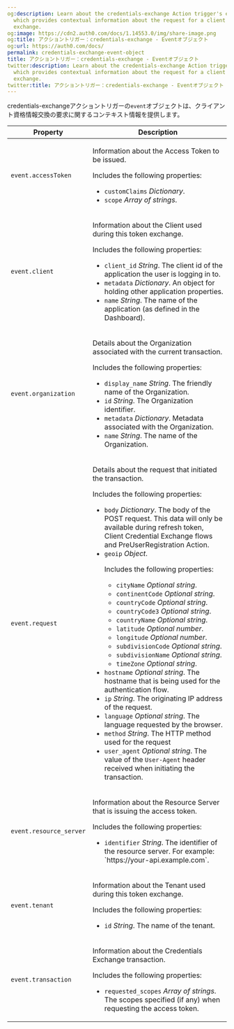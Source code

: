 ```yaml
---
og:description: Learn about the credentials-exchange Action trigger's event object,
  which provides contextual information about the request for a client credentials
  exchange.
og:image: https://cdn2.auth0.com/docs/1.14553.0/img/share-image.png
og:title: アクショントリガー：credentials-exchange - Eventオブジェクト
og:url: https://auth0.com/docs/
permalink: credentials-exchange-event-object
title: アクショントリガー：credentials-exchange - Eventオブジェクト
twitter:description: Learn about the credentials-exchange Action trigger's event object,
  which provides contextual information about the request for a client credentials
  exchange.
twitter:title: アクショントリガー：credentials-exchange - Eventオブジェクト
---
```


credentials-exchangeアクショントリガーの`event`オブジェクトは、クライアント資格情報交換の要求に関するコンテキスト情報を提供します。

<table class="table">
<thead>
<tr>
<th>Property</th>
<th>Description</th>
</tr>
</thead>
<tbody>
<tr>
<td>
<p><code>event.accessToken</code></p>
</td>
<td>
<p>Information about the <Tooltip tip="Authorization credential, in the form of an opaque string or JWT, used to access an API." cta="View Glossary" href="/docs/glossary?term=Access+Token">Access Token</Tooltip> to be issued.</p>
<p>Includes the following properties:</p>
<ul>
<li><code>customClaims</code> <em>Dictionary</em>.</li>
<li><code>scope</code> <em>Array of strings</em>.</li>
</ul>
</td>
</tr>
<tr>
<td>
<p><code>event.client</code></p>
</td>
<td>
<p>Information about the Client used during this token exchange.</p>
<p>Includes the following properties:</p>
<ul>
<li>
<code>client_id</code> <em>String</em>.
            <span>The client id of the application the user is logging in to.</span>
</li>
<li>
<code>metadata</code> <em>Dictionary</em>.
            <span>An object for holding other application properties.</span>
</li>
<li>
<code>name</code> <em>String</em>.
            <span>The name of the application (as defined in the Dashboard).</span>
</li>
</ul>
</td>
</tr>
<tr>
<td>
<p><code>event.organization</code></p>
</td>
<td>
<p>Details about the Organization associated with the current transaction.</p>
<p>Includes the following properties:</p>
<ul>
<li>
<code>display_name</code> <em>String</em>.
            <span>The friendly name of the Organization.</span>
</li>
<li>
<code>id</code> <em>String</em>.
            <span>The Organization identifier.</span>
</li>
<li>
<code>metadata</code> <em>Dictionary</em>.
            <span>Metadata associated with the Organization.</span>
</li>
<li>
<code>name</code> <em>String</em>.
            <span>The name of the Organization.</span>
</li>
</ul>
</td>
</tr>
<tr>
<td>
<p><code>event.request</code></p>
</td>
<td>
<p>Details about the request that initiated the transaction.</p>
<p>Includes the following properties:</p>
<ul>
<li>
<code>body</code> <em>Dictionary</em>.
            <span>The body of the POST request. This data will only be available
              during refresh token, Client Credential Exchange flows and
              PreUserRegistration Action.</span>
</li>
<li>
<code>geoip</code> <em>Object</em>.
            <p>Includes the following properties:</p>
<ul>
<li><code>cityName</code> <em>Optional string</em>.</li>
<li><code>continentCode</code> <em>Optional string</em>.</li>
<li><code>countryCode</code> <em>Optional string</em>.</li>
<li><code>countryCode3</code> <em>Optional string</em>.</li>
<li><code>countryName</code> <em>Optional string</em>.</li>
<li><code>latitude</code> <em>Optional number</em>.</li>
<li><code>longitude</code> <em>Optional number</em>.</li>
<li><code>subdivisionCode</code> <em>Optional string</em>.</li>
<li><code>subdivisionName</code> <em>Optional string</em>.</li>
<li><code>timeZone</code> <em>Optional string</em>.</li>
</ul>
</li>
<li>
<code>hostname</code> <em>Optional string</em>.
            <span>The hostname that is being used for the authentication
              flow.</span>
</li>
<li>
<code>ip</code> <em>String</em>.
            <span>The originating IP address of the request.</span>
</li>
<li>
<code>language</code> <em>Optional string</em>.
            <span>The language requested by the browser.</span>
</li>
<li>
<code>method</code> <em>String</em>.
            <span>The HTTP method used for the request</span>
</li>
<li>
<code>user_agent</code> <em>Optional string</em>.
            <span>The value of the <code>User-Agent</code> header received when
              initiating the transaction.</span>
</li>
</ul>
</td>
</tr>
<tr>
<td>
<p><code>event.resource_server</code></p>
</td>
<td>
<p>
          Information about the Resource Server that is issuing the access token.
        </p>
<p>Includes the following properties:</p>
<ul>
<li>
<code>identifier</code> <em>String</em>.
            <span>The identifier of the resource server. For example:
              `https://your-api.example.com`.</span>
</li>
</ul>
</td>
</tr>
<tr>
<td>
<p><code>event.tenant</code></p>
</td>
<td>
<p>Information about the Tenant used during this token exchange.</p>
<p>Includes the following properties:</p>
<ul>
<li>
<code>id</code> <em>String</em>.
            <span>The name of the tenant.</span>
</li>
</ul>
</td>
</tr>
<tr>
<td>
<p><code>event.transaction</code></p>
</td>
<td>
<p>Information about the Credentials Exchange transaction.</p>
<p>Includes the following properties:</p>
<ul>
<li>
<code>requested_scopes</code> <em>Array of strings</em>.
            <span>The scopes specified (if any) when requesting the access
              token.</span>
</li>
</ul>
</td>
</tr>
</tbody>
</table>